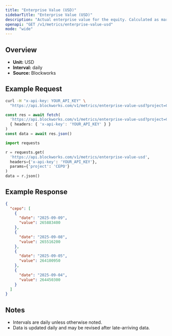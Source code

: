 ```yaml
---
title: "Enterprise Value (USD)"
sidebarTitle: "Enterprise Value (USD)"
description: "Actual enterprise value for the equity. Calculated as market cap - liabilities + assets"
openapi: "GET /v1/metrics/enterprise-value-usd"
mode: "wide"
---
```


## Overview

- **Unit:** USD
- **Interval:** daily
- **Source:** Blockworks

## Example Request

<CodeGroup>

```bash cURL
curl -H "x-api-key: YOUR_API_KEY" \
  "https://api.blockworks.com/v1/metrics/enterprise-value-usd?project=CEPO"
```

```typescript TypeScript
const res = await fetch(
  'https://api.blockworks.com/v1/metrics/enterprise-value-usd?project=CEPO',
  { headers: { 'x-api-key': 'YOUR_API_KEY' } }
)
const data = await res.json()
```

```python Python
import requests

r = requests.get(
  'https://api.blockworks.com/v1/metrics/enterprise-value-usd',
  headers={'x-api-key': 'YOUR_API_KEY'},
  params={'project': 'CEPO'}
)
data = r.json()
```

</CodeGroup>

## Example Response

```json
{
  "cepo": [
    {
      "date": "2025-09-09",
      "value": 265883400
    },
    {
      "date": "2025-09-08",
      "value": 265516200
    },
    {
      "date": "2025-09-05",
      "value": 264100950
    },
    {
      "date": "2025-09-04",
      "value": 264450300
    }
  ]
}
```

## Notes
- Intervals are daily unless otherwise noted.
- Data is updated daily and may be revised after late-arriving data.